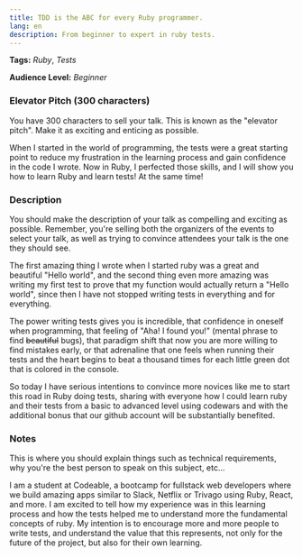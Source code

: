 ```yaml
---
title: TDD is the ABC for every Ruby programmer.
lang: en
description: From beginner to expert in ruby tests.
---
```


**Tags:** _Ruby_, _Tests_

**Audience Level:** _Beginner_

### Elevator Pitch (300 characters)

<div css={{ color: "#888", fontStyle: "italic", fontSize: "0.8em" }}>
You have 300 characters to sell your talk. This is known as the "elevator pitch". Make it as exciting and enticing as possible.
</div>

When I started in the world of programming, the tests were a great starting point to reduce my frustration in the learning process and gain confidence in the code I wrote. Now in Ruby, I perfected those skills, and I will show you how to learn Ruby and learn tests! At the same time!

### Description

<div css={{ color: "#888", fontStyle: "italic", fontSize: "0.8em" }}>
You should make the description of your talk as compelling and exciting as possible. Remember, you're selling both the organizers of the events to select your talk, as well as trying to convince attendees your talk is the one they should see.
</div>

The first amazing thing I wrote when I started ruby was a great and beautiful "Hello world", and the second thing even more amazing was writing my first test to prove that my function would actually return a "Hello world", since then I have not stopped writing tests in everything and for everything.

The power writing tests gives you is incredible, that confidence in oneself when programming, that feeling of "Aha! I found you!" (mental phrase to find ~~beautiful~~ bugs), that paradigm shift that now you are more willing to find mistakes early, or that adrenaline that one feels when running their tests and the heart begins to beat a thousand times for each little green dot that is colored in the console.

So today I have serious intentions to convince more novices like me to start this road in Ruby doing tests, sharing with everyone how I could learn ruby and their tests from a basic to advanced level using codewars and with the additional bonus that our github account will be substantially benefited.

### Notes

<div css={{ color: "#888", fontStyle: "italic", fontSize: "0.8em" }}>
 This is where you should explain things such as technical requirements, why you're the best person to speak on this subject, etc...
</div>

I am a student at Codeable, a bootcamp for fullstack web developers where we build amazing apps similar to Slack, Netflix or Trivago using Ruby, React, and more. I am excited to tell how my experience was in this learning process and how the tests helped me to understand more the fundamental concepts of ruby. My intention is to encourage more and more people to write tests, and understand the value that this represents, not only for the future of the project, but also for their own learning.
